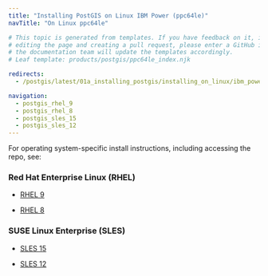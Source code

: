 ```yaml
---
title: "Installing PostGIS on Linux IBM Power (ppc64le)"
navTitle: "On Linux ppc64le"

# This topic is generated from templates. If you have feedback on it, instead of
# editing the page and creating a pull request, please enter a GitHub issue and
# the documentation team will update the templates accordingly.
# Leaf template: products/postgis/ppc64le_index.njk

redirects:
  - /postgis/latest/01a_installing_postgis/installing_on_linux/ibm_power_ppc64le/

navigation:
  - postgis_rhel_9
  - postgis_rhel_8
  - postgis_sles_15
  - postgis_sles_12
---
```


For operating system-specific install instructions, including accessing the repo, see:

### Red Hat Enterprise Linux (RHEL)

- [RHEL 9](postgis_rhel_9)

- [RHEL 8](postgis_rhel_8)

### SUSE Linux Enterprise (SLES)

- [SLES 15](postgis_sles_15)

- [SLES 12](postgis_sles_12)
